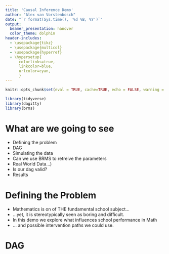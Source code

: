 ```yaml
---
title: 'Causal Inference Demo'
author: "Alex van Vorstenbosch"
date: "`r format(Sys.time(), '%d %B, %Y')`"
output:
  beamer_presentation: hanover
  color_theme: dolphin
header-includes:
  - \usepackage{tikz}
  - \usepackage{multicol}
  - \usepackage{hyperref}
  - \hypersetup{
      colorlinks=true,
      linkcolor=blue,
      urlcolor=cyan,
      }
---
```

<!--

    includes:
      in_header: preamble.tex

--->

```r
knitr::opts_chunk$set(eval = TRUE, cache=TRUE, echo = FALSE, warning = FALSE, message = FALSE)
```

```r
library(tidyverse)
library(dagitty)
library(brms)
```


# What are we going to see

* Defining the problem
* DAG
* Simulating the data
* Can we use BRMS to retreive the parameters
* \textbf(Real World Data...)
* Is our dag valid?
* Results



# Defining the Problem

* Mathematics is on of THE fundamental school subject...
* ...yet, it is stereotypically seen as boring and difficult.
* In this demo we explore what influences school performance in Math
* ... and possible intervention paths we could use.

# DAG



